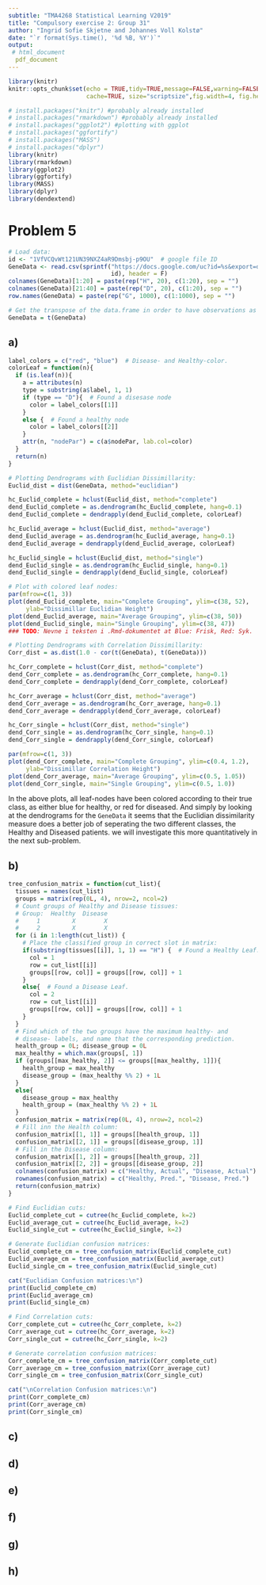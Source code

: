 ```yaml
---
subtitle: "TMA4268 Statistical Learning V2019"
title: "Compulsory exercise 2: Group 31"
author: "Ingrid Sofie Skjetne and Johannes Voll Kolstø"
date: "`r format(Sys.time(), '%d %B, %Y')`"
output: 
 # html_document
  pdf_document
---
```

  
```r
library(knitr)
knitr::opts_chunk$set(echo = TRUE,tidy=TRUE,message=FALSE,warning=FALSE,strip.white=TRUE,prompt=FALSE,
                      cache=TRUE, size="scriptsize",fig.width=4, fig.height=3)
```

```r
# install.packages("knitr") #probably already installed
# install.packages("rmarkdown") #probably already installed
# install.packages("ggplot2") #plotting with ggplot
# install.packages("ggfortify")  
# install.packages("MASS")  
# install.packages("dplyr")  
library(knitr)
library(rmarkdown)
library(ggplot2)
library(ggfortify)
library(MASS)
library(dplyr)
library(dendextend)
```

# Problem 5
```r

# Load data:
id <- "1VfVCQvWt121UN39NXZ4aR9Dmsbj-p9OU"  # google file ID
GeneData <- read.csv(sprintf("https://docs.google.com/uc?id=%s&export=download", 
                             id), header = F)
colnames(GeneData)[1:20] = paste(rep("H", 20), c(1:20), sep = "")
colnames(GeneData)[21:40] = paste(rep("D", 20), c(1:20), sep = "")
row.names(GeneData) = paste(rep("G", 1000), c(1:1000), sep = "")

# Get the transpose of the data.frame in order to have observations as rows:
GeneData = t(GeneData)
```


## a)
```r
label_colors = c("red", "blue")  # Disease- and Healthy-color.
colorLeaf = function(n){
  if (is.leaf(n)){
    a = attributes(n)
    type = substring(a$label, 1, 1)
    if (type == "D"){  # Found a disesase node
      color = label_colors[[1]]
    }
    else {  # Found a healthy node
      color = label_colors[[2]]
    }
    attr(n, "nodePar") = c(a$nodePar, lab.col=color)
  }
  return(n)
}

# Plotting Dendrograms with Euclidian Dissimillarity:
Euclid_dist = dist(GeneData, method="euclidian")

hc_Euclid_complete = hclust(Euclid_dist, method="complete")
dend_Euclid_complete = as.dendrogram(hc_Euclid_complete, hang=0.1)
dend_Euclid_complete = dendrapply(dend_Euclid_complete, colorLeaf)

hc_Euclid_average = hclust(Euclid_dist, method="average")
dend_Euclid_average = as.dendrogram(hc_Euclid_average, hang=0.1)
dend_Euclid_average = dendrapply(dend_Euclid_average, colorLeaf)

hc_Euclid_single = hclust(Euclid_dist, method="single")
dend_Euclid_single = as.dendrogram(hc_Euclid_single, hang=0.1)
dend_Euclid_single = dendrapply(dend_Euclid_single, colorLeaf)

# Plot with colored leaf nodes:
par(mfrow=c(1, 3))
plot(dend_Euclid_complete, main="Complete Grouping", ylim=c(38, 52),
     ylab="Dissimillar Euclidian Height")
plot(dend_Euclid_average, main="Average Grouping", ylim=c(38, 50))
plot(dend_Euclid_single, main="Single Grouping", ylim=c(38, 47))
### TODO: Nevne i teksten i .Rmd-dokumentet at Blue: Frisk, Red: Syk.

# Plotting Dendrograms with Correlation Dissimillarity:
Corr_dist = as.dist(1.0 - cor(t(GeneData), t(GeneData)))

hc_Corr_complete = hclust(Corr_dist, method="complete")
dend_Corr_complete = as.dendrogram(hc_Corr_complete, hang=0.1)
dend_Corr_complete = dendrapply(dend_Corr_complete, colorLeaf)

hc_Corr_average = hclust(Corr_dist, method="average")
dend_Corr_average = as.dendrogram(hc_Corr_average, hang=0.1)
dend_Corr_average = dendrapply(dend_Corr_average, colorLeaf)

hc_Corr_single = hclust(Corr_dist, method="single")
dend_Corr_single = as.dendrogram(hc_Corr_single, hang=0.1)
dend_Corr_single = dendrapply(dend_Corr_single, colorLeaf)

par(mfrow=c(1, 3))
plot(dend_Corr_complete, main="Complete Grouping", ylim=c(0.4, 1.2), 
     ylab="Dissimillar Correlation Height")
plot(dend_Corr_average, main="Average Grouping", ylim=c(0.5, 1.05))
plot(dend_Corr_single, main="Single Grouping", ylim=c(0.5, 1.0))
```
In the above plots, all leaf-nodes have been colored according to their true class, as either blue for healthy, or red for diseased. And simply by looking at the dendrograms for the `GeneData` it seems that the Euclidian dissimilarity measure does a better job of seperating the two different classes, the Healthy and Diseased patients. we will investigate this more quantitatively in the next sub-problem.

## b)
```r
tree_confusion_matrix = function(cut_list){
  tissues = names(cut_list)
  groups = matrix(rep(0L, 4), nrow=2, ncol=2)
  # Count groups of Healthy and Disease tissues:
  # Group:  Healthy  Disease
  #     1         X        X
  #     2         X        X
  for (i in 1:length(cut_list)) {
    # Place the classified group in correct slot in matrix:
    if(substring(tissues[[i]], 1, 1) == "H") {  # Found a Healthy Leaf.
      col = 1
      row = cut_list[[i]]
      groups[[row, col]] = groups[[row, col]] + 1
    }
    else{  # Found a Disease Leaf. 
      col = 2
      row = cut_list[[i]]
      groups[[row, col]] = groups[[row, col]] + 1
    }
  }
  # Find which of the two groups have the maximum healthy- and 
  # disease- labels, and name that the corresponding prediction.
  health_group = 0L; disease_group = 0L
  max_healthy = which.max(groups[, 1])
  if (groups[[max_healthy, 2]] <= groups[[max_healthy, 1]]){
    health_group = max_healthy
    disease_group = (max_healthy %% 2) + 1L
  }
  else{
    disease_group = max_healthy
    health_group = (max_healthy %% 2) + 1L
  }
  confusion_matrix = matrix(rep(0L, 4), nrow=2, ncol=2)
  # Fill inn the Health column:
  confusion_matrix[[1, 1]] = groups[[health_group, 1]]
  confusion_matrix[[2, 1]] = groups[[disease_group, 1]]
  # Fill in the Disease column:
  confusion_matrix[[1, 2]] = groups[[health_group, 2]]
  confusion_matrix[[2, 2]] = groups[[disease_group, 2]]
  colnames(confusion_matrix) = c("Healthy, Actual", "Disease, Actual")
  rownames(confusion_matrix) = c("Healthy, Pred.", "Disease, Pred.")
  return(confusion_matrix)
}

# Find Euclidian cuts:
Euclid_complete_cut = cutree(hc_Euclid_complete, k=2)
Euclid_average_cut = cutree(hc_Euclid_average, k=2)
Euclid_single_cut = cutree(hc_Euclid_single, k=2)

# Generate Euclidian confusion matrices:
Euclid_complete_cm = tree_confusion_matrix(Euclid_complete_cut)
Euclid_average_cm = tree_confusion_matrix(Euclid_average_cut)
Euclid_single_cm = tree_confusion_matrix(Euclid_single_cut)

cat("Euclidian Confusion matrices:\n")
print(Euclid_complete_cm)
print(Euclid_average_cm)
print(Euclid_single_cm)

# Find Correlation cuts:
Corr_complete_cut = cutree(hc_Corr_complete, k=2)
Corr_average_cut = cutree(hc_Corr_average, k=2)
Corr_single_cut = cutree(hc_Corr_single, k=2)

# Generate correlation confusion matrices:
Corr_complete_cm = tree_confusion_matrix(Corr_complete_cut)
Corr_average_cm = tree_confusion_matrix(Corr_average_cut)
Corr_single_cm = tree_confusion_matrix(Corr_single_cut)

cat("\nCorrelation Confusion matrices:\n")
print(Corr_complete_cm)
print(Corr_average_cm)
print(Corr_single_cm)
```

## c)

## d)

## e)

## f)

## g)

## h)